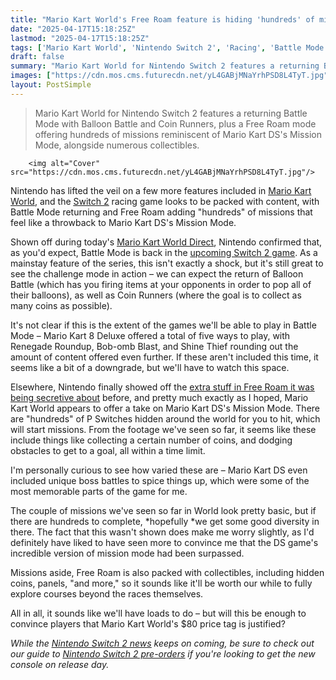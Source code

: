```yaml
---
title: "Mario Kart World's Free Roam feature is hiding 'hundreds' of missions, but I'm not yet convinced that they're going to be better than the DS version's"
date: "2025-04-17T15:18:25Z"
lastmod: "2025-04-17T15:18:25Z"
tags: ['Mario Kart World', 'Nintendo Switch 2', 'Racing', 'Battle Mode', 'Free Roam', 'Mission Mode']
draft: false
summary: "Mario Kart World for Nintendo Switch 2 features a returning Battle Mode with Balloon Battle and Coin Runners, plus a Free Roam mode offering hundreds of missions reminiscent of Mario Kart DS's Mission Mode, alongside numerous collectibles."
images: ["https://cdn.mos.cms.futurecdn.net/yL4GABjMNaYrhPSD8L4TyT.jpg"]
layout: PostSimple
---
```

> Mario Kart World for Nintendo Switch 2 features a returning Battle Mode with Balloon Battle and Coin Runners, plus a Free Roam mode offering hundreds of missions reminiscent of Mario Kart DS's Mission Mode, alongside numerous collectibles.


        <img alt="Cover" src="https://cdn.mos.cms.futurecdn.net/yL4GABjMNaYrhPSD8L4TyT.jpg"/>
        
Nintendo has lifted the veil on a few more features included in [<u>Mario Kart World</u>](https://www.gamesradar.com/games/mario-kart-world-guide/), and the [<u>Switch 2</u>](https://www.gamesradar.com/nintendo-switch-2-guide/) racing game looks to be packed with content, with Battle Mode returning and Free Roam adding "hundreds" of missions that feel like a throwback to Mario Kart DS's Mission Mode.

Shown off during today's [<u>Mario Kart World Direct</u>](https://www.gamesradar.com/news/live/mario-kart-world-direct-live-coverage-2025-everything-announced/), Nintendo confirmed that, as you'd expect, Battle Mode is back in the [<u>upcoming Switch 2 game</u>](https://www.gamesradar.com/upcoming-switch-2-games/). As a mainstay feature of the series, this isn't exactly a shock, but it's still great to see the challenge mode in action – we can expect the return of Balloon Battle (which has you firing items at your opponents in order to pop all of their balloons), as well as Coin Runners (where the goal is to collect as many coins as possible).

It's not clear if this is the extent of the games we'll be able to play in Battle Mode – Mario Kart 8 Deluxe offered a total of five ways to play, with Renegade Roundup, Bob-omb Blast, and Shine Thief rounding out the amount of content offered even further. If these aren't included this time, it seems like a bit of a downgrade, but we'll have to watch this space.



Elsewhere, Nintendo finally showed off the [<u>extra stuff in Free Roam it was being secretive about</u>](https://www.gamesradar.com/games/racing/nintendo-teases-that-there-is-more-to-mario-kart-worlds-new-free-roam-mode-than-were-aware-of-and-im-hoping-for-the-return-of-my-favorite-ds-feature/) before, and pretty much exactly as I hoped, Mario Kart World appears to offer a take on Mario Kart DS's Mission Mode. There are "hundreds" of P Switches hidden around the world for you to hit, which will start missions. From the footage we've seen so far, it seems like these include things like collecting a certain number of coins, and dodging obstacles to get to a goal, all within a time limit.

I'm personally curious to see how varied these are – Mario Kart DS even included unique boss battles to spice things up, which were some of the most memorable parts of the game for me.

The couple of missions we've seen so far in World look pretty basic, but if there are hundreds to complete, *hopefully *we get some good diversity in there. The fact that this wasn't shown does make me worry slightly, as I'd definitely have liked to have seen more to convince me that the DS game's incredible version of mission mode had been surpassed.

Missions aside, Free Roam is also packed with collectibles, including hidden coins, panels, "and more," so it sounds like it'll be worth our while to fully explore courses beyond the races themselves.

All in all, it sounds like we'll have loads to do – but will this be enough to convince players that Mario Kart World's $80 price tag is justified?

*While the *[<u><em>Nintendo Switch 2 news</em></u>](https://www.gamesradar.com/news/live/nintendo-switch-2-treehouse-live-gameplay-news/)* keeps on coming, be sure to check out our guide to *[<u><em>Nintendo Switch 2 pre-orders</em></u>](https://www.gamesradar.com/platforms/nintendo-switch-2/how-to-pre-order-nintendo-switch-2-top-tips-from-my-years-of-stock-hunting/)* if you're looking to get the new console on release day.*
        